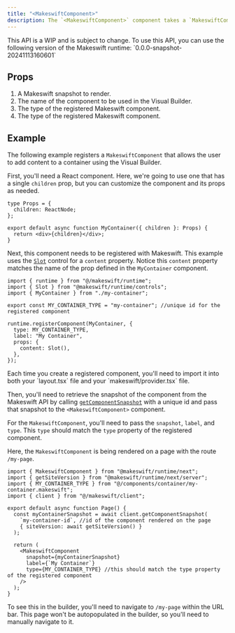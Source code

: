 ```yaml
---
title: "<MakeswiftComponent>"
description: The `<MakeswiftComponent>` component takes a `MakeswiftComponentSnapshot` (returned from calling [getComponentSnapshot](/developer/reference/client/get-component-snapshot)) and renders React elements using [components registered](/developer/reference/runtime/register-component) with the runtime.
---
```


<Warning>
  This API is a WIP and is subject to change. To use this API, you can use the
  following version of the Makeswift runtime: `0.0.0-snapshot-20241113160601`
</Warning>

## Props

1. <ParamField query="snapshot" type="Snapshot" required>
     A Makeswift snapshot to render.
   </ParamField>
2. <ParamField query="label" type="string" required>
     The name of the component to be used in the Visual Builder.
   </ParamField>
3. <ParamField query="type" type="string" required>
     The type of the registered Makeswift component.
   </ParamField>
4. <ParamField query="fallback" type="string">
     The type of the registered Makeswift component.
   </ParamField>

## Example

The following example registers a `MakeswiftComponent` that allows the user to add content to a container using the Visual Builder.

First, you'll need a React component. Here, we're going to use one that has a single `children` prop, but you can customize the component and its props as needed.

```tsx @/components/container/my-container.tsx
type Props = {
  children: ReactNode;
};

export default async function MyContainer({ children }: Props) {
  return <div>{children}</div>;
}
```

Next, this component needs to be registered with Makeswift. This example uses the [`Slot`](/developer/reference/controls/slot) control for a `content` property. Notice this `content` property matches the name of the prop defined in the `MyContainer` component.

```tsx @/components/container/my-container.makeswift.ts
import { runtime } from "@/makeswift/runtime";
import { Slot } from "@makeswift/runtime/controls";
import { MyContainer } from "./my-container";

export const MY_CONTAINER_TYPE = "my-container"; //unique id for the registered component

runtime.registerComponent(MyContainer, {
  type: MY_CONTAINER_TYPE,
  label: "My Container",
  props: {
    content: Slot(),
  },
});
```

<Note>
  Each time you create a registered component, you'll need to import it into
  both your `layout.tsx` file and your `makeswift/provider.tsx` file.
</Note>

Then, you'll need to retrieve the snapshot of the component from the Makeswift API by calling [`getComponentSnapshot`](/developer/reference/client/get-component-snapshot.mdx) with a unique id and pass that snapshot to the `<MakeswiftComponent>` component.

For the `MakeswiftComponent`, you'll need to pass the `snapshot`, `label`, and `type`. This `type` should match the `type` property of the registered component.

Here, the `MakeswiftComponent` is being rendered on a page with the route `/my-page`.

```tsx @/app/my-page/page.tsx
import { MakeswiftComponent } from "@makeswift/runtime/next";
import { getSiteVersion } from "@makeswift/runtime/next/server";
import { MY_CONTAINER_TYPE } from "@/components/container/my-container.makeswift";
import { client } from "@/makeswift/client";

export default async function Page() {
  const myContainerSnapshot = await client.getComponentSnapshot(
    `my-container-id`, //id of the component rendered on the page
    { siteVersion: await getSiteVersion() }
  );

  return (
    <MakeswiftComponent
      snapshot={myContainerSnapshot}
      label={`My Container`}
      type={MY_CONTAINER_TYPE} //this should match the type property of the registered component
    />
  );
}
```

To see this in the builder, you'll need to navigate to `/my-page` within the URL bar. This page won't be autopopulated in the builder, so you'll need to manually navigate to it.
